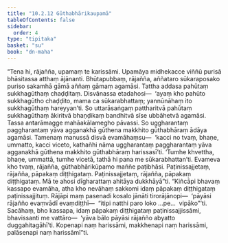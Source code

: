 ```yaml
---
title: "10.2.12 Gūthabhārikaupamā"
tableOfContents: false
sidebar:
  order: 4
type: "tipitaka"
basket: "su"
book: "dn-maha"
---
```



<DynamicBreadcrumb />

<Division number="432" book="dn-maha" bookNo="7" page="275">

<Paragraph number="1127" book="dn-maha">
“Tena hi, rājañña, upamaṃ te karissāmi. Upamāya midhekacce viññū purisā bhāsitassa atthaṃ ājānanti. Bhūtapubbaṃ, rājañña, aññataro sūkaraposako puriso sakamhā gāmā aññaṃ gāmaṃ agamāsi. Tattha addasa pahūtaṃ sukkhagūthaṃ chaḍḍitaṃ. Disvānassa etadahosi—  ‘ayaṃ kho pahūto sukkhagūtho chaḍḍito, mama ca sūkarabhattaṃ; yannūnāhaṃ ito sukkhagūthaṃ hareyyan’ti. So uttarāsaṅgaṃ pattharitvā pahūtaṃ sukkhagūthaṃ ākiritvā bhaṇḍikaṃ bandhitvā sīse ubbāhetvā agamāsi. Tassa antarāmagge mahāakālamegho pāvassi. So uggharantaṃ paggharantaṃ yāva agganakhā gūthena makkhito gūthabhāraṃ ādāya agamāsi. Tamenaṃ manussā disvā evamāhaṃsu—  ‘kacci no tvaṃ, bhaṇe, ummatto, kacci viceto, kathañhi nāma uggharantaṃ paggharantaṃ yāva agganakhā gūthena makkhito gūthabhāraṃ harissasī’ti. ‘Tumhe khvettha, bhaṇe, ummattā, tumhe vicetā, tathā hi pana me sūkarabhattan’ti. Evameva kho tvaṃ, rājañña, gūthabhārikūpamo maññe paṭibhāsi. Paṭinissajjetaṃ, rājañña, pāpakaṃ diṭṭhigataṃ. Paṭinissajjetaṃ, rājañña, pāpakaṃ diṭṭhigataṃ. Mā te ahosi dīgharattaṃ ahitāya dukkhāyā”ti.
</Paragraph>

</Division>
<Division number="433" book="dn-maha" bookNo="7" page="275">

<Paragraph number="1128" book="dn-maha">
“Kiñcāpi bhavaṃ kassapo evamāha, atha kho nevāhaṃ sakkomi idaṃ pāpakaṃ diṭṭhigataṃ paṭinissajjituṃ. Rājāpi maṃ pasenadi kosalo jānāti tirorājānopi—  ‘pāyāsi rājañño evaṃvādī evaṃdiṭṭhī—  “itipi natthi paro loko …pe…  vipāko”’ti. Sacāhaṃ, bho kassapa, idaṃ pāpakaṃ diṭṭhigataṃ paṭinissajjissāmi, bhavissanti me vattāro—  ‘yāva bālo pāyāsi rājañño abyatto duggahitagāhī’ti. Kopenapi naṃ harissāmi, makkhenapi naṃ harissāmi, palāsenapi naṃ harissāmī”ti.
</Paragraph>
</Division>